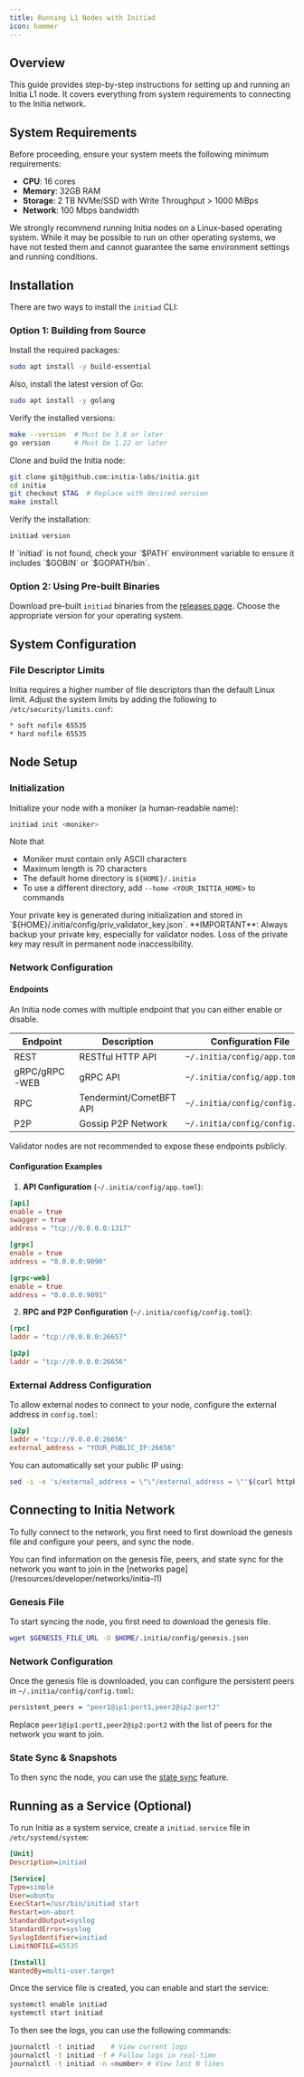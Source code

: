 ```yaml
---
title: Running L1 Nodes with Initiad
icon: hammer
---
```


## Overview

This guide provides step-by-step instructions for setting up and running an Initia L1 node. It covers everything from system requirements to connecting to the Initia network.

## System Requirements

Before proceeding, ensure your system meets the following minimum requirements:

- **CPU**: 16 cores
- **Memory**: 32GB RAM
- **Storage**: 2 TB NVMe/SSD with Write Throughput > 1000 MiBps
- **Network**: 100 Mbps bandwidth

<Note>
We strongly recommend running Initia nodes on a Linux-based operating system. While it may be possible to run on other operating systems, we have not tested them and cannot guarantee the same environment settings and running conditions.
</Note>

## Installation

There are two ways to install the `initiad` CLI:

### Option 1: Building from Source

<Steps>
<Step title="Install Prerequisites">

Install the required packages:

```bash
sudo apt install -y build-essential
```

Also, install the latest version of Go:

```bash
sudo apt install -y golang
```

Verify the installed versions:
```bash
make --version  # Must be 3.8 or later
go version      # Must be 1.22 or later
```

</Step>
<Step title="Build the Daemon">

Clone and build the Initia node:

```bash
git clone git@github.com:initia-labs/initia.git
cd initia
git checkout $TAG  # Replace with desired version
make install
```

Verify the installation:
```bash
initiad version
```

<Warning>
If `initiad` is not found, check your `$PATH` environment variable to ensure it includes `$GOBIN` or `$GOPATH/bin`.
</Warning>

</Step>
</Steps>

### Option 2: Using Pre-built Binaries

Download pre-built `initiad` binaries from the [releases page](https://github.com/initia-labs/initia/releases). Choose the appropriate version for your operating system.

## System Configuration

### File Descriptor Limits

Initia requires a higher number of file descriptors than the default Linux limit. Adjust the system limits by adding the following to `/etc/security/limits.conf`:

```bash
* soft nofile 65535
* hard nofile 65535
```

## Node Setup

### Initialization

Initialize your node with a moniker (a human-readable name):

```bash
initiad init <moniker>
```

Note that

- Moniker must contain only ASCII characters
- Maximum length is 70 characters 
- The default home directory is `${HOME}/.initia`
- To use a different directory, add `--home <YOUR_INITIA_HOME>` to commands

<Warning>
Your private key is generated during initialization and stored in `${HOME}/.initia/config/priv_validator_key.json`. 
**IMPORTANT**: Always backup your private key, especially for validator nodes. Loss of the private key may result in permanent node inaccessibility.
</Warning>

### Network Configuration

#### Endpoints

An Initia node comes with multiple endpoint that you can either enable or disable.

| Endpoint | Description | Configuration File |
|----------|-------------|-------------------|
| REST | RESTful HTTP API | `~/.initia/config/app.toml` |
| gRPC/gRPC-WEB | gRPC API | `~/.initia/config/app.toml` |
| RPC | Tendermint/CometBFT API | `~/.initia/config/config.toml` |
| P2P | Gossip P2P Network | `~/.initia/config/config.toml` |

<Info>
Validator nodes are not recommended to expose these endpoints publicly.
</Info>

#### Configuration Examples

1. **API Configuration** (`~/.initia/config/app.toml`):
```toml
[api]
enable = true
swagger = true
address = "tcp://0.0.0.0:1317"

[grpc]
enable = true
address = "0.0.0.0:9090"

[grpc-web]
enable = true
address = "0.0.0.0:9091"
```

2. **RPC and P2P Configuration** (`~/.initia/config/config.toml`):
```toml
[rpc]
laddr = "tcp://0.0.0.0:26657"

[p2p]
laddr = "tcp://0.0.0.0:26656"
```

### External Address Configuration

To allow external nodes to connect to your node, configure the external address in `config.toml`:

```toml
[p2p]
laddr = "tcp://0.0.0.0:26656"
external_address = "YOUR_PUBLIC_IP:26656"
```

You can automatically set your public IP using:
```bash
sed -i -e 's/external_address = \"\"/external_address = \"'$(curl httpbin.org/ip | jq -r .origin)':26656\"/g' ~/.initia/config/config.toml
```

## Connecting to Initia Network

To fully connect to the network, you first need to first download the genesis file and configure your peers, and sync the node.

<Note>
You can find information on the genesis file, peers, and state sync for the network you want to join in the [networks page](/resources/developer/networks/initia-l1)
</Note>

### Genesis File

To start syncing the node, you first need to download the genesis file.

```bash
wget $GENESIS_FILE_URL -O $HOME/.initia/config/genesis.json
```

### Network Configuration

Once the genesis file is downloaded, you can configure the persistent peers in `~/.initia/config/config.toml`:

```bash
persistent_peers = "peer1@ip1:port1,peer2@ip2:port2"
```

Replace `peer1@ip1:port1,peer2@ip2:port2` with the list of peers for the network you want to join.

### State Sync & Snapshots

To then sync the node, you can use the [state sync](https://github.com/tendermint/tendermint/blob/v0.34.x/spec/p2p/messages/state-sync.md) feature.

## Running as a Service (Optional)

To run Initia as a system service, create a `initiad.service` file in `/etc/systemd/system`:

```ini
[Unit]
Description=initiad

[Service]
Type=simple
User=ubuntu
ExecStart=/usr/bin/initiad start
Restart=on-abort
StandardOutput=syslog
StandardError=syslog
SyslogIdentifier=initiad
LimitNOFILE=65535

[Install]
WantedBy=multi-user.target
```

Once the service file is created, you can enable and start the service:
```bash
systemctl enable initiad
systemctl start initiad
```

To then see the logs, you can use the following commands: 
```bash
journalctl -t initiad    # View current logs
journalctl -t initiad -f # Follow logs in real-time
journalctl -t initiad -n <number> # View last N lines
```
